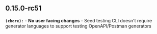 ## 0.15.0-rc51
**`(chore):`** - **No user facing changes** - Seed testing CLI doesn't require generator languages to support testing OpenAPI/Postman generators

